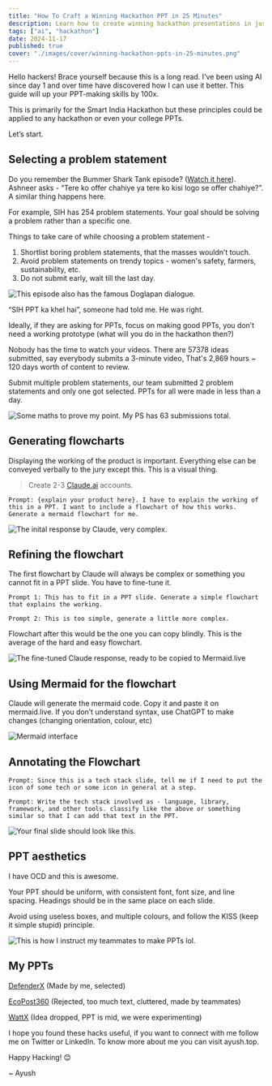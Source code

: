 ```yaml
---
title: "How To Craft a Winning Hackathon PPT in 25 Minutes"
description: Learn how to create winning hackathon presentations in just 25 minutes. Follow these steps to make a great impact with your next hackathon project.
tags: ["ai", "hackathon"]
date: 2024-11-17
published: true
cover: "./images/cover/winning-hackathon-ppts-in-25-minutes.png"
---
```


Hello hackers! Brace yourself because this is a long read. I’ve been using AI since day 1 and over time have discovered how I can use it better. This guide will up your PPT-making skills by 100x.

This is primarily for the Smart India Hackathon but these principles could be applied to any hackathon or even your college PPTs.

Let’s start.

## Selecting a problem statement

Do you remember the Bummer Shark Tank episode? ([Watch it here](https://www.youtube.com/watch?v=-YKPurvIpuY)). Ashneer asks - “Tere ko offer chahiye ya tere ko kisi logo se offer chahiye?”. A similar thing happens here.

For example, SIH has 254 problem statements. Your goal should be solving a problem rather than a specific one.

Things to take care of while choosing a problem statement -

1. Shortlist boring problem statements, that the masses wouldn’t touch.
2. Avoid problem statements on trendy topics - women's safety, farmers, sustainability, etc.
3. Do not submit early, wait till the last day.

![This episode also has the famous Doglapan dialogue.](https://img.notionusercontent.com/s3/prod-files-secure%2F06a18ff1-f382-4316-8663-7d740de7fd33%2Fe70b16d2-54de-449b-8465-c320724a7feb%2FA85E87AC-B410-4374-A8C9-60C116548009.png/size/w=2000?exp=1740552207&sig=Atu8hJJ_W7kToHDKdbsdpZlXJBkRyXaOhfni5KsqH3E)

“SIH PPT ka khel hai”, someone had told me. He was right.

Ideally, if they are asking for PPTs, focus on making good PPTs, you don’t need a working prototype (what will you do in the hackathon then?)

Nobody has the time to watch your videos. There are 57378 ideas submitted, say everybody submits a 3-minute video, That's 2,869 hours ~ 120 days worth of content to review.

Submit multiple problem statements, our team submitted 2 problem statements and only one got selected. PPTs for all were made in less than a day.

![Some maths to prove my point. My PS has 63 submissions total.](https://img.notionusercontent.com/s3/prod-files-secure%2F06a18ff1-f382-4316-8663-7d740de7fd33%2F94a9a21f-547d-44ad-856c-9c0a17aaaf9a%2F3CDC0362-1827-4945-AE7D-3384612DB71D.png/size/w=2000?exp=1740552106&sig=cGK-0aoUilelrfckbx3_wsH7ObezS7TCqTIvU8XaXxo)

## Generating flowcharts

Displaying the working of the product is important. Everything else can be conveyed verbally to the jury except this. This is a visual thing.

> Create 2-3 [Claude.ai](http://Claude.ai) accounts.

`Prompt: {explain your product here}. I have to explain the working of this in a PPT. I want to include a flowchart of how this works. Generate a mermaid flowchart for me.`

![The inital response by Claude, very complex.](https://img.notionusercontent.com/s3/prod-files-secure%2F06a18ff1-f382-4316-8663-7d740de7fd33%2Fba8d28a2-4638-474a-9d58-0fec0d4aa13f%2FFCA6C17C-6D3F-40F1-A549-21E8B4C2FDC3.png/size/w=2000?exp=1740552183&sig=Ud-Q21WEXpflOssr10V6z6witpMSCcTMiMD0V-AUVIM)

## Refining the flowchart

The first flowchart by Claude will always be complex or something you cannot fit in a PPT slide. You have to fine-tune it.

`Prompt 1: This has to fit in a PPT slide. Generate a simple flowchart that explains the working.`

`Prompt 2: This is too simple, generate a little more complex.`

Flowchart after this would be the one you can copy blindly. This is the average of the hard and easy flowchart.

![The fine-tuned Claude response, ready to be copied to Mermaid.live](https://sticky-alder-474.notion.site/image/https%3A%2F%2Fprod-files-secure.s3.us-west-2.amazonaws.com%2F06a18ff1-f382-4316-8663-7d740de7fd33%2Fc3a0ceba-98b8-473a-84f0-e4a2d42c55ef%2F44AB682D-E8D7-4230-AE74-F6F827C3A0EB.png?table=block&id=13e257e9-63e7-80cb-ad25-e441d1bb4823&spaceId=06a18ff1-f382-4316-8663-7d740de7fd33&width=2000&userId=&cache=v2)

## Using Mermaid for the flowchart

Claude will generate the mermaid code. Copy it and paste it on mermaid.live. If you don’t understand syntax, use ChatGPT to make changes (changing orientation, colour, etc)

![Mermaid interface](https://sticky-alder-474.notion.site/image/https%3A%2F%2Fprod-files-secure.s3.us-west-2.amazonaws.com%2F06a18ff1-f382-4316-8663-7d740de7fd33%2F4a31be38-ed8d-4b1c-81f0-6ad58aafd477%2F24E52CE2-A0D4-4551-8975-7022B363A94F.png?table=block&id=13e257e9-63e7-805f-bb12-de05762948d8&spaceId=06a18ff1-f382-4316-8663-7d740de7fd33&width=2000&userId=&cache=v2)

## Annotating the Flowchart

`Prompt: Since this is a tech stack slide, tell me if I need to put the icon of some tech or some icon in general at a step.`

`Prompt: Write the tech stack involved as - language, library, framework, and other tools. classify like the above or something similar so that I can add that text in the PPT.`

![Your final slide should look like this.](https://sticky-alder-474.notion.site/image/https%3A%2F%2Fprod-files-secure.s3.us-west-2.amazonaws.com%2F06a18ff1-f382-4316-8663-7d740de7fd33%2F9820ac8f-98c4-45d3-a45a-e27129ca5ec2%2F18E28EC5-9ABC-482E-9769-508F13DB7C5B.png?table=block&id=13e257e9-63e7-8074-88d9-f90b664e5f61&spaceId=06a18ff1-f382-4316-8663-7d740de7fd33&width=2000&userId=&cache=v2)

## PPT aesthetics

I have OCD and this is awesome.

Your PPT should be uniform, with consistent font, font size, and line spacing. Headings should be in the same place on each slide.

Avoid using useless boxes, and multiple colours, and follow the KISS (keep it simple stupid) principle.

![This is how I instruct my teammates to make PPTs lol.](https://sticky-alder-474.notion.site/image/https%3A%2F%2Fprod-files-secure.s3.us-west-2.amazonaws.com%2F06a18ff1-f382-4316-8663-7d740de7fd33%2Fc933bf0a-0e5a-4385-a00c-06cc339536fe%2Fimage.png?table=block&id=13e257e9-63e7-80c9-977c-da2ad92bbe27&spaceId=06a18ff1-f382-4316-8663-7d740de7fd33&width=2000&userId=&cache=v2)

## My PPTs

[DefenderX](https://www.canva.com/design/DAGRMxzqaz4/iIb2tHZ5MFQ9K9hnfKH_Mg/edit?utm_content=DAGRMxzqaz4&utm_campaign=designshare&utm_medium=link2&utm_source=sharebutton) (Made by me, selected)

[EcoPost360](https://www.canva.com/design/DAGQQo0NPFw/NPthfmJex6_Xn58g8OCNDQ/edit?utm_content=DAGQQo0NPFw&utm_campaign=designshare&utm_medium=link2&utm_source=sharebutton) (Rejected, too much text, cluttered, made by teammates)

[WattX](https://drive.google.com/file/d/1_mBOBu1H_uFxyRVf1tNd8noixiy2xZd2/view?usp=sharing) (Idea dropped, PPT is mid, we were experimenting)

I hope you found these hacks useful, if you want to connect with me follow me on Twitter or LinkedIn. To know more about me you can visit ayush.top.

Happy Hacking! 😊

~ Ayush
